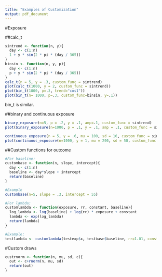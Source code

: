 ```yaml
---
title: "Examples of Customization"
output: pdf_document
---
```


#Exposure

##calc_t

```r
sintrend <- function(n, y){
  day <- c(1:n)
  1 + y * sin(2 * pi * (day / 365))
}
binsin <- function(n, y, p){
  day <- c(1:n)
  p + y * sin(2 * pi * (day / 365))
}
calc_t(n = 5, y = .3, custom_func = sintrend)
plot(calc_t(1000, y = 2, custom_func = sintrend))
plot(bin_t(1000, p=.3, trend="cos1"))
plot(bin_t(n= 1000, p=.3, custom_func=binsin, y=.1))
```

bin_t is similar.

##binary and continuous exposure

```r
binary_exposure(n=5, p = .2, y = .1, amp=.1, custom_func = sintrend)
plot(binary_exposure(n=1000, p = .1, y = .1, amp = .1, custom_func = sintrend))

continuous_exposure(n = 5, y = .6, mu = 100, sd = 10, custom_func = sintrend)
plot(continuous_exposure(n=1000, y = 1, mu = 200, sd = 50, custom_func = sintrend))
```

##Custom functions for outcome

```r
#For baseline:
custombase <- function(n, slope, intercept){
  day <- c(1:n)
  baseline <- day*slope + intercept
  return(baseline)
}

#Example
custombase(n=5, slope = .3, intercept = 55)

#For lambda:
customlambda <- function(exposure, rr, constant, baseline){
  log_lambda <- log(baseline) + log(rr) * exposure + constant
  lambda <- exp(log_lambda)
  return(lambda)
}

#Example:
testlambda <- customlambda(testexp$x, testbase$baseline, rr=1.01, constant = 4)
```

#Custom draws

```r
custrnorm <- function(n, mu, sd, c){
  out <- c+rnorm(n, mu, sd)
  return(out)
}
```
